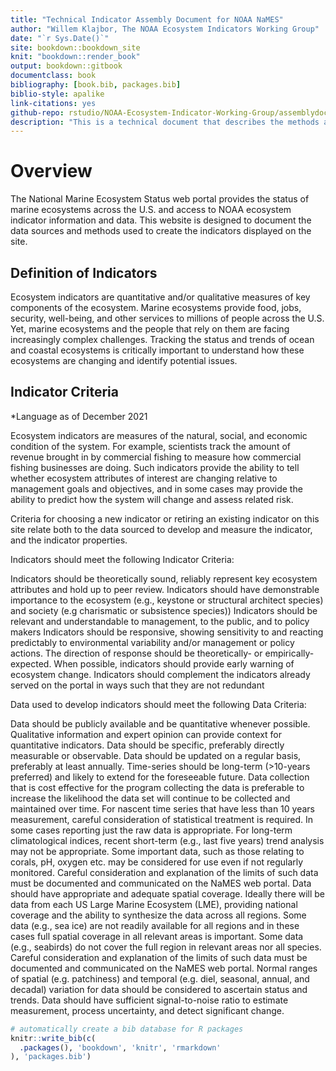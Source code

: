 ```yaml
--- 
title: "Technical Indicator Assembly Document for NOAA NaMES"
author: "Willem Klajbor, The NOAA Ecosystem Indicators Working Group"
date: "`r Sys.Date()`"
site: bookdown::bookdown_site
knit: "bookdown::render_book"
output: bookdown::gitbook
documentclass: book
bibliography: [book.bib, packages.bib]
biblio-style: apalike
link-citations: yes
github-repo: rstudio/NOAA-Ecosystem-Indicator-Working-Group/assemblydoc
description: "This is a technical document that describes the methods and data used to develop the indicators presented on www.ecowatch.noaa.gov"
---
```


# Overview {-}

The National Marine Ecosystem Status web portal provides the status of marine ecosystems across the U.S. and access to NOAA ecosystem indicator information and data. This website is designed to document the data sources and methods used to create the indicators displayed on the site.

## Definition of Indicators

Ecosystem indicators are quantitative and/or qualitative measures of key components of the ecosystem. Marine ecosystems provide food, jobs, security, well-being, and other services to millions of people across the U.S. Yet, marine ecosystems and the people that rely on them are facing increasingly complex challenges. Tracking the status and trends of ocean and coastal ecosystems is critically important to understand how these ecosystems are changing and identify potential issues.

## Indicator Criteria

*Language as of December 2021

Ecosystem indicators are measures of the natural, social, and economic condition of the system. For example, scientists track the amount of revenue brought in by commercial fishing to measure how commercial fishing businesses are doing. Such indicators provide the ability to tell whether ecosystem attributes of interest are changing relative to management goals and objectives, and in some cases may provide the ability to predict how the system will change and assess related risk.

 

Criteria for choosing a new indicator or retiring an existing indicator on this site relate both to the data sourced to develop and measure the indicator, and the indicator properties. 


Indicators should meet the following Indicator Criteria:

Indicators should be theoretically sound, reliably represent key ecosystem attributes and hold up to peer review.
Indicators should have demonstrable importance to the ecosystem (e.g., keystone or structural architect species) and society  (e.g charismatic or subsistence species))
Indicators should be relevant and understandable to management, to the public, and to policy makers
Indicators should be responsive, showing sensitivity to and reacting predictably to environmental variability and/or management or policy actions. 
The direction of response should be theoretically- or empirically-expected.
When possible, indicators should  provide early warning of ecosystem change. 
Indicators should complement the indicators already served on the portal in ways such that they are not redundant
 

Data used to develop indicators should meet the following Data Criteria:

Data should be publicly available and be quantitative whenever possible. Qualitative information and expert opinion can provide context for quantitative indicators. 
Data should be specific, preferably directly measurable or observable.
Data should be updated on a regular basis, preferably at least annually.
Time-series should be long-term (>10-years preferred) and likely to extend for the foreseeable future. 
Data collection that is cost effective for the program collecting the data is preferable to increase the likelihood the data set will continue to be collected and maintained over time.
For nascent time series that have less than 10 years measurement, careful consideration of statistical treatment is required. In some cases reporting just the raw data is appropriate. 
For long-term climatological indices, recent short-term (e.g., last five years) trend analysis may not be appropriate. 
Some important data, such as those relating to corals, pH, oxygen etc. may be considered for use even if not regularly monitored. 
Careful consideration and explanation of the limits of such data must be documented and communicated on the NaMES web portal.
Data should have appropriate and adequate spatial coverage. 
Ideally there will be data from each US Large Marine Ecosystem (LME), providing national coverage and the ability to synthesize the data across all regions. 
Some data (e.g., sea ice) are not readily available for all regions and in these cases full spatial coverage in all relevant areas is important. 
Some data (e.g., seabirds) do not cover the full region in relevant areas nor all species.
Careful consideration and explanation of the limits of such data must be documented and communicated on the NaMES web portal. 
Normal ranges of spatial (e.g. patchiness) and temporal (e.g. diel, seasonal, annual, and decadal) variation for data should be considered to ascertain status and trends.
Data should have sufficient signal-to-noise ratio to estimate measurement, process uncertainty, and detect significant change.

```r
# automatically create a bib database for R packages
knitr::write_bib(c(
  .packages(), 'bookdown', 'knitr', 'rmarkdown'
), 'packages.bib')
```
